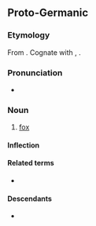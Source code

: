 {{reconstructed}}
==Proto-Germanic==

===Etymology===
From {{inh|gem-pro|ine-pro|*púḱsos||the tailed one}}. Cognate with {{cog|sa|पुच्छ|tr=púccha}}, {{cog|ae|𐬞𐬎𐬯𐬀}}.

===Pronunciation===
* {{IPA|gem-pro|/ˈɸux.sɑz/}}

===Noun===
{{gem-noun|m}}

# [[fox]]

====Inflection====
{{gem-decl-noun}}

====Related terms====
* {{l|gem-pro|*fuhǭ|gloss=vixen}}

====Descendants====
* {{desctree|gmw-pro|*fuhs}}

{{topics|gem-pro|Carnivores}}